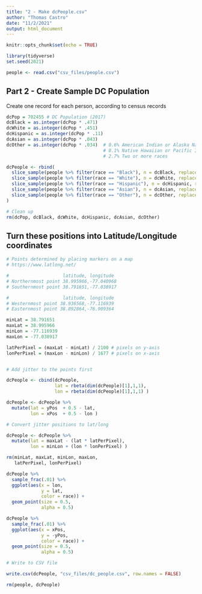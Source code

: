 ```yaml
---
title: "2 - Make dcPeople.csv"
author: "Thomas Castro"
date: "11/2/2021"
output: html_document
---
```


```r
knitr::opts_chunk$set(echo = TRUE)

library(tidyverse)
set.seed(2021)

people <- read.csv("csv_files/people.csv")
```

## Part 2 - Create Sample DC Population

Create one record for each person, according to census records

```r

dcPop = 702455 # DC Population (2017)
dcBlack = as.integer(dcPop * .471)
dcWhite = as.integer(dcPop * .451)
dcHispanic = as.integer(dcPop * .11)
dcAsian = as.integer(dcPop * .043)
dcOther = as.integer(dcPop * .034)  # 0.6% American Indian or Alaska Native
                                    # 0.1% Native Hawaiian or Pacific Islander
                                    # 2.7% Two or more races

dcPeople <- rbind(
  slice_sample(people %>% filter(race == "Black"), n = dcBlack, replace = TRUE),
  slice_sample(people %>% filter(race == "White"), n = dcWhite, replace = TRUE),
  slice_sample(people %>% filter(race == "Hispanic"), n = dcHispanic, replace = TRUE),
  slice_sample(people %>% filter(race == "Asian"), n = dcAsian, replace = TRUE),
  slice_sample(people %>% filter(race == "Other"), n = dcOther, replace = TRUE)
)

# Clean up
rm(dcPop, dcBlack, dcWhite, dcHispanic, dcAsian, dcOther)

```


## Turn these positions into Latitude/Longitude coordinates

```r

# Points determined by placing markers on a map
# https://www.latlong.net/

#                    latitude, longitude
# Northernmost point 38.995966,-77.040968
# Southernmost point 38.791651,-77.038917

#                    latitude, longitude
# Westernmost point 38.936568,-77.116939
# Easternmost point 38.892864,-76.909364

minLat = 38.791651
maxLat = 38.995966
minLon = -77.116939
maxLon = -77.038917

latPerPixel = (maxLat - minLat) / 2100 # pixels on y-axis
lonPerPixel = (maxLon - minLon) / 1677 # pixels on x-axis


# Add jitter to the points first

dcPeople <- cbind(dcPeople, 
                  lat = rbeta(dim(dcPeople)[1],1,1), 
                  lon = rbeta(dim(dcPeople)[1],1,1) )

dcPeople <- dcPeople %>%
  mutate(lat = yPos  + 0.5 - lat,
         lon = xPos  + 0.5 - lon )

# Convert jitter positions to lat/long

dcPeople <- dcPeople %>%
  mutate(lat = maxLat - (lat * latPerPixel),
         lon = minLon + (lon * lonPerPixel) )
```

```r

rm(minLat, maxLat, minLon, maxLon, 
   latPerPixel, lonPerPixel)

```

```r

dcPeople %>% 
  sample_frac(.01) %>% 
  ggplot(aes(x = lon,
             y = lat,
             color = race)) +
  geom_point(size = 0.5,
             alpha = 0.5)

```

```r

dcPeople %>% 
  sample_frac(.01) %>% 
  ggplot(aes(x = xPos,
             y = -yPos,
             color = race)) +
  geom_point(size = 0.5,
             alpha = 0.5)

```

```r

# Write to CSV file

write.csv(dcPeople, "csv_files/dc_people.csv", row.names = FALSE)

rm(people, dcPeople)

```

